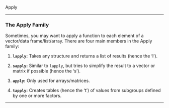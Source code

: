 Apply

---

### The Apply Family

Sometimes, you may want to apply a function to each element of a vector/data frame/list/array. There are four main members in the Apply family:

1. **`lapply`:** Takes any structure and returns a list of results (hence the 'l').

2. **`sapply`:** Similar to `lapply`, but tries to simplify the result to a vector or matrix if possible (hence the 's').

3. **`apply`:** Only used for arrays/matrices.

4. **`tapply`:** Creates tables (hence the 't') of values from subgroups defined by one or more factors.

---
